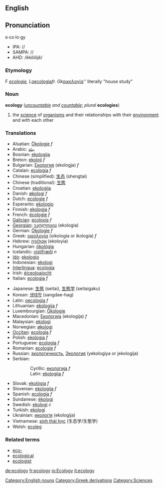 ==English==
==Pronunciation==
e·co·lo·gy
*IPA: //
*SAMPA: //
*AHD: /ĕkŏlŏjĕ/

=== Etymology ===

F ''[[ecologie]], L ''[[oecologia]]'' fr. Gk ''[[οικολογία]]'' literally "house study"

===Noun===
{{wikipedia}}
'''ecology'''  (''[[uncountable]] and [[countable]]''; ''plural'' '''ecologies''')
# the [[science]] of [[organism]]s and their relationships with their [[environment]] and with each other

===Translations===
{{top}}
*Alsatian: [[Ökologie]] ''f''
*Arabic: [[بيئة]]<!-- ()-->
*Bosnian: [[ekologija]]
*Breton: [[ekoloji]] ''f''
*Bulgarian: [[Екология]] (ekologja) ''f''
*Catalan: [[ecologia]] ''f''
*Chinese (simplified): [[生态]] (shengtai)
*Chinese (traditional): [[生態]]
*Croatian: [[ekologija]]
*Danish: [[økologi]] ''f''
*Dutch: [[ecologie]] ''f''
*Esperanto: [[ekologio]]
*Finnish: [[ekologia]] ''f''
*French: [[écologie]] ''f''
*[[Galician]]: [[ecoloxía]] ''f''
*[[Georgian]]: [[ეკოლოგია]] (ekologia)
*German: [[Ökologie]] ''f''
*Greek: [[οικολογία]] (oikología or ikología) ''f''
*Hebrew: [[אקולוגיה]] (ekoloyia)
*Hungarian: [[ökológia]]
*Icelandic: [[vistifræði]] ''n''
*[[Ido]]: [[ekologio]]
*Indonesian: [[ekologi]]
*[[Interlingua]]: [[ecologia]]
*Irish: [[éiceoloaíocht]]
*Italian: [[ecologia]] ''f''
{{mid}}
*Japanese: [[生態]] (seitai), [[生態学]] (seitaigaku)
*Korean: [[생태학]] (sangdae-hag)
*Latin: [[oecologia]] ''f''
*Lithuanian: [[ekologija]] ''f''
*Luxembourgian: [[Ökologie]]
*Macedonian: [[Екологија]] (ekologija) ''f''
*Malaysian: [[ekologi]]
*Norwegian: [[økologi]]
*[[Occitan]]: [[ecologia]] ''f''
*Polish: [[ekologia]] ''f''
*Portuguese: [[ecologia]] ''f''
*Romanian: [[ecologie]] ''f''
*Russian: [[экологичность]], [[Экология]] (yekologiya or jekologija)
*Serbian:
::Cyrillic: [[екологија]] ''f''
::Latin: [[ekologija]] ''f''
*Slovak: [[ekológia]] ''f''
*Slovenian: [[ekologija]] ''f''
*Spanish: [[w:es:ecología|ecología]] ''f''
*Sundanese: [[ékologi]]
*Swedish: [[ekologi]] ''c''
*Turkish: [[ekologi]]
*Ukrainian: [[екологія]] (ekologija)
*Vietnamese: [[sinh thái học]] (生态学/生態学)
*Welsh: [[ecoleg]]{{bottom}}

===Related terms===
*[[eco-]]
*[[ecological]]
*[[ecologist]]

[[Category:English nouns]]
[[Category:Greek derivations]]
[[Category:Sciences]]

[[de:ecology]]
[[fr:ecology]]
[[io:Ecology]]
[[it:ecology]]